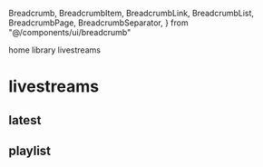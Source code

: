   Breadcrumb,
  BreadcrumbItem,
  BreadcrumbLink,
  BreadcrumbList,
  BreadcrumbPage,
  BreadcrumbSeparator,
} from "@/components/ui/breadcrumb"

<Breadcrumb>
  <BreadcrumbList>
    <BreadcrumbItem>
      <BreadcrumbLink href="/">home</BreadcrumbLink>
    </BreadcrumbItem>
    <BreadcrumbSeparator />
    <BreadcrumbItem>
      <BreadcrumbLink href="/library">library</BreadcrumbLink>
    </BreadcrumbItem>
    <BreadcrumbSeparator />
    <BreadcrumbItem>
      <BreadcrumbPage>livestreams</BreadcrumbPage>
    </BreadcrumbItem>
  </BreadcrumbList>
</Breadcrumb>

# livestreams

## latest
<LatestVideoCard />

## playlist
<LivestreamsPlaylist />